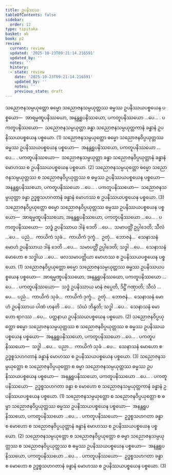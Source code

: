```yaml
---
title: ဥပနိဿယ
tableOfContents: false
sidebar:
  order: 12
type: tipitaka
basket: ab
book: p2
review:
  current: review
  updated: '2025-10-23T09:21:14.216591'
  updated_by: ''
  notes: ''
  history:
  - state: review
    date: '2025-10-23T09:21:14.216591'
    updated_by: ''
    notes: ''
    previous_state: draft
---
```



<ReviewStatus review={frontmatter.review} showDetails={true} />

<HypothesisAnnotation frontmatter={frontmatter} />

<DynamicBreadcrumb />

<Division number="77" book="p2" e="ch" v="38" p="114">

<Paragraph number="1507" book="p2">
သညောဇနသမ္ပယုတ္တော ဓမ္မော သညောဇနသမ္ပယုတ္တဿ ဓမ္မဿ ဥပနိဿယပစ္စယေန ပစ္စယော—  အာရမ္မဏူပနိဿယော, အနန္တရူပနိဿယော, ပကတူပနိဿယော …ပေ… . <Emphasis>ပကတူပနိဿယော</Emphasis>—  သညောဇနသမ္ပယုတ္တာ ခန္ဓာ သညောဇနသမ္ပယုတ္တကာနံ ခန္ဓာနံ ဥပနိဿယပစ္စယေန ပစ္စယော. (1)
</Paragraph>

<Paragraph number="1508" book="p2">
သညောဇနသမ္ပယုတ္တော ဓမ္မော သညောဇနဝိပ္ပယုတ္တဿ ဓမ္မဿ ဥပနိဿယပစ္စယေန ပစ္စယော—  အနန္တရူပနိဿယော, ပကတူပနိဿယော …ပေ… . <Emphasis>ပကတူပနိဿယော</Emphasis>—  သညောဇနသမ္ပယုတ္တာ ခန္ဓာ သညောဇနဝိပ္ပယုတ္တာနံ ခန္ဓာနံ မောဟဿ စ ဥပနိဿယပစ္စယေန ပစ္စယော. (2)
</Paragraph>

<Paragraph number="1509" book="p2">
သညောဇနသမ္ပယုတ္တော ဓမ္မော သညောဇနသမ္ပယုတ္တဿ စ သညောဇနဝိပ္ပယုတ္တဿ စ ဓမ္မဿ ဥပနိဿယပစ္စယေန ပစ္စယော—  အနန္တရူပနိဿယော, ပကတူပနိဿယော …ပေ… . <Emphasis>ပကတူပနိဿယော</Emphasis>—  သညောဇနသမ္ပယုတ္တာ ခန္ဓာ ဥဒ္ဓစ္စသဟဂတာနံ ခန္ဓာနံ မောဟဿ စ ဥပနိဿယပစ္စယေန ပစ္စယော. (3)
</Paragraph>

</Division>
<Division number="78" book="p2" e="ch" v="38" p="114">

<Paragraph number="1510" book="p2">
သညောဇနဝိပ္ပယုတ္တော ဓမ္မော သညောဇနဝိပ္ပယုတ္တဿ ဓမ္မဿ ဥပနိဿယပစ္စယေန ပစ္စယော—  အာရမ္မဏူပနိဿယော, အနန္တရူပနိဿယော, ပကတူပနိဿယော …ပေ… . <Emphasis>ပကတူပနိဿယော</Emphasis>—  သဒ္ဓံ ဥပနိဿာယ ဒါနံ ဒေတိ …ပေ…  သမာပတ္တိံ ဥပ္ပါဒေတိ; သီလံ …ပေ…  ပညံ…  ကာယိကံ သုခံ…  ကာယိကံ ဒုက္ခံ…  ဥတုံ…  ဘောဇနံ…  သေနာသနံ မောဟံ ဥပနိဿာယ ဒါနံ ဒေတိ …ပေ…  သမာပတ္တိံ ဥပ္ပါဒေတိ; သဒ္ဓါ …ပေ…  သေနာသနံ မောဟော စ သဒ္ဓါယ …ပေ…  ဖလသမာပတ္တိယာ မောဟဿ စ ဥပနိဿယပစ္စယေန ပစ္စယော. (1)
</Paragraph>

<Paragraph number="1511" book="p2">
သညောဇနဝိပ္ပယုတ္တော ဓမ္မော သညောဇနသမ္ပယုတ္တဿ ဓမ္မဿ ဥပနိဿယပစ္စယေန ပစ္စယော—  အာရမ္မဏူပနိဿယော, အနန္တရူပနိဿယော, ပကတူပနိဿယော …ပေ… . <Emphasis>ပကတူပနိဿယော</Emphasis>—  သဒ္ဓံ ဥပနိဿာယ မာနံ ဇပ္ပေတိ, ဒိဋ္ဌိံ ဂဏှာတိ; သီလံ …ပေ…  ပညံ…  ကာယိကံ သုခံ…  ကာယိကံ ဒုက္ခံ…  ဥတုံ…  ဘောဇနံ…  သေနာသနံ မောဟံ ဥပနိဿာယ ပါဏံ ဟနတိ …ပေ…  သံဃံ ဘိန္ဒတိ; သဒ္ဓါ …ပေ…  သေနာသနံ မောဟော ရာဂဿ …ပေ…  ပတ္ထနာယ ဥပနိဿယပစ္စယေန ပစ္စယော. (2)
</Paragraph>

<Paragraph number="1512" book="p2">
သညောဇနဝိပ္ပယုတ္တော ဓမ္မော သညောဇနသမ္ပယုတ္တဿ စ သညောဇနဝိပ္ပယုတ္တဿ စ ဓမ္မဿ ဥပနိဿယပစ္စယေန ပစ္စယော—  အနန္တရူပနိဿယော, ပကတူပနိဿယော …ပေ… . <Emphasis>ပကတူပနိဿယော</Emphasis>—  သဒ္ဓါ …ပေ…  ပညာ…  ကာယိကံ သုခံ …ပေ…  သေနာသနံ မောဟော စ ဥဒ္ဓစ္စသဟဂတာနံ ခန္ဓာနံ မောဟဿ စ ဥပနိဿယပစ္စယေန ပစ္စယော. (3)
</Paragraph>

</Division>
<Division number="79" book="p2" e="ch" v="38" p="115">

<Paragraph number="1513" book="p2">
သညောဇနသမ္ပယုတ္တော စ သညောဇနဝိပ္ပယုတ္တော စ ဓမ္မာ သညောဇနသမ္ပယုတ္တဿ ဓမ္မဿ ဥပနိဿယပစ္စယေန ပစ္စယော—  အနန္တရူပနိဿယော, ပကတူပနိဿယော …ပေ… . <Emphasis>ပကတူပနိဿယော</Emphasis>—  ဥဒ္ဓစ္စသဟဂတာ ခန္ဓာ စ မောဟော စ သညောဇနသမ္ပယုတ္တကာနံ ခန္ဓာနံ ဥပနိဿယပစ္စယေန ပစ္စယော. (1)
</Paragraph>

<Paragraph number="1514" book="p2">
သညောဇနသမ္ပယုတ္တော စ သညောဇနဝိပ္ပယုတ္တော စ ဓမ္မာ သညောဇနဝိပ္ပယုတ္တဿ ဓမ္မဿ ဥပနိဿယပစ္စယေန ပစ္စယော—  အနန္တရူပနိဿယော, ပကတူပနိဿယော …ပေ… . <Emphasis>ပကတူပနိဿယော</Emphasis>—  ဥဒ္ဓစ္စသဟဂတာ ခန္ဓာ စ မောဟော စ သညောဇနဝိပ္ပယုတ္တာနံ ခန္ဓာနံ မောဟဿ စ ဥပနိဿယပစ္စယေန ပစ္စယော. (2)
</Paragraph>

<Paragraph number="1515" book="p2">
သညောဇနသမ္ပယုတ္တော စ သညောဇနဝိပ္ပယုတ္တော စ ဓမ္မာ သညောဇနသမ္ပယုတ္တဿ စ သညောဇနဝိပ္ပယုတ္တဿ စ ဓမ္မဿ ဥပနိဿယပစ္စယေန ပစ္စယော—  အနန္တရူပနိဿယော, ပကတူပနိဿယော …ပေ… . <Emphasis>ပကတူပနိဿယော</Emphasis>—  ဥဒ္ဓစ္စသဟဂတာ ခန္ဓာ စ မောဟော စ ဥဒ္ဓစ္စသဟဂတာနံ ခန္ဓာနံ မောဟဿ စ ဥပနိဿယပစ္စယေန ပစ္စယော. (3)
</Paragraph>
</Division>